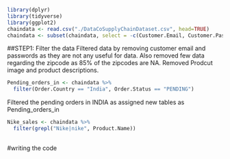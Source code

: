 
```r
library(dplyr)
library(tidyverse)
library(ggplot2)
chaindata <- read.csv("./DataCoSupplyChainDataset.csv", head=TRUE)
chaindata <- subset(chaindata, select = -c(Customer.Email, Customer.Password, Order.Zipcode, Product.Description, Product.Image))
```
##STEP1: Filter the data
Filtered data by removing customer email and passwords as they are not any useful for data.
Also removed few data regarding the zipcode as 85% of the zipcodes are NA. Removed
Prodcut image and product descriptions.
```r

Pending_orders_in <- chaindata %>%
  filter(Order.Country == "India", Order.Status == "PENDING")
```
Filtered the pending orders in INDIA as assigned new tables as Pending_orders_in
```r
Nike_sales <- chaindata %>%
  filter(grepl("Nike|nike", Product.Name))
  
```
#writing the code
